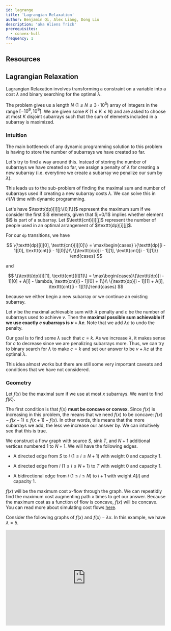 ```yaml
---
id: lagrange
title: 'Lagrangian Relaxation'
author: Benjamin Qi, Alex Liang, Dong Liu
description: 'aka Aliens Trick'
prerequisites:
  - convex-hull
frequency: 1
---
```


## Resources

<Resources>
	<Resource
		source="Mamnoon Siam"
		title="Attack on Aliens"
		url="https://mamnoonsiam.github.io/posts/attack-on-aliens.html"
	 />
	<Resource
		source="Serbanology"
		title="The Trick from Aliens"
		url="https://web.archive.org/web/20210511092429/http://www.serbanology.com/"
	 />
</Resources>

## Lagrangian Relaxation

Lagrangian Relaxation involves transforming a constraint on a variable into a cost $\lambda$ and binary searching for the optimal $\lambda$. 

<FocusProblem problem="sample" />

The problem gives us a length $N$ ($1 \le N \le 3 \cdot 10^5$) array of integers in the range $[-10^9,10^9]$. We are given some $K$ ($1 \le K \le N$) and are asked to choose at most $K$ disjoint subarrays such that the sum of elements included in a subarray is maximized.

### Intuition

The main bottleneck of any dynamic programming solution to this problem is having to store the number of subarrays we have created so far. 

Let's try to find a way around this. Instead of storing the number of subarrays we have created so far, we assign a penalty of $\lambda$ for creating a new subarray (i.e. everytime we create a subarray we penalize our sum by $\lambda$). 

This leads us to the sub-problem of finding the maximal sum and number of subarrays used if creating a new subarray costs $\lambda$. We can solve this in $\mathcal{O}(N)$ time with dynamic programming.

<Spoiler title="Dynamic Programming Solution">
Let's have $\texttt{dp}[i][j:\{0,1\}]$ represent the maximum sum if we consider the first $i$ elements, given that $j=0/1$ implies whether
element $i$ is part of a subarray. Let $\texttt{cnt}[i][j]$ represent the number of
people used in an optimal arrangement of $\texttt{dp}[i][j]$.

For our $\texttt{dp}$ transitions, we have

$$
\{\texttt{dp}[i][0], \texttt{cnt}[i][0]\} =
\max\begin{cases} \{\texttt{dp}[i - 1][0], \texttt{cnt}[i - 1][0]\}\\
\{\texttt{dp}[i - 1][1], \texttt{cnt}[i - 1][1]\}
\end{cases}
$$

and

$$
\{\texttt{dp}[i][1], \texttt{cnt}[i][1]\} =
\max\begin{cases}\{\texttt{dp}[i - 1][0] + A[i] - \lambda, \texttt{cnt}[i - 1][0] + 1\}\\
\{\texttt{dp}[i - 1][1] + A[i], \texttt{cnt}[i - 1][1]\}\end{cases}
$$

because we either begin a new subarray or we continue an existing subarray.
</Spoiler>

Let $v$ be the maximal achievable sum with $\lambda$ penalty and $c$ be the number of subarrays used to achieve $v$. Then the **maximal possible sum achievable if we use exactly $c$ subarrays is $v+\lambda c$**. Note that we add $\lambda c$ to undo the penalty.

Our goal is to find some $\lambda$ such that $c=k$. As we increase $\lambda$, it makes sense for $c$ to decrease since we are penalizing subarrays more. Thus, we can try to binary search for $\lambda$ to make $c=k$ and set our answer to be $v+\lambda c$ at the optimal $\lambda$.

This idea almost works but there are still some very important caveats and conditions that we have not considered.

### Geometry

Let $f(x)$ be the maximal sum if we use at most $x$ subarrays. We want to find $f(K)$. 

The first condition is that $f(x)$ **must be concave or convex**. Since $f(x)$ is increasing in this problem, the means that we need $f(x)$ to be concave: $f(x) - f(x - 1) \ge f(x + 1) - f(x)$. In other words, this means that the more subarrays we add, the less we increase our answer by. We can intuitively see that this is true.

<Spoiler title="Proof that our function is concave">

We construct a flow graph with source $S$, sink $T$, and $N+1$ additional vertices numbered $1$ to $N+1$. We will have the following edges.

- A directed edge from $S$ to $i$ ($1 \le i \le N+1$) with weight $0$ and capacity $1$.

- A directed edge from $i$ ($1 \le i \le N+1$) to $T$ with weight $0$ and capacity $1$.

- A bidirectional edge from $i$ ($1 \le i \le N$) to $i+1$ with weight $A[i]$ and capacity $1$.

$f(x)$ will be the maximum cost $x$-flow through the graph. We can repeatidly find the maximum cost augmenting path $x$ times to get our answer. Because the maximum cost as a function of flow is concave, $f(x)$ will be concave. You can read more about simulating cost flows [here](https://codeforces.com/blog/entry/118391).

</Spoiler>

Consider the following graphs of $f(x)$ and $f(x)-\lambda x$. In this example, we have $\lambda=5$.

<iframe
	src="https://www.desmos.com/calculator/ydynwc2fej?embed"
	width="500px"
	height="300px"
	frameborder="0"
/>

Here is where the fact that $f(x)$ is concave comes in. Because the slope is non-increasing, we know that $f(x) - \lambda x$ will first increase, then stay the same, and finally decrease.

Let $v(\lambda)$ be the optimal maximal achievable sum with $\lambda$ penalty and $c(\lambda)$ be the number of subarrays used to achieve $v(\lambda)$ (note that if there are multiple such possibilities, we set $c$ to be the **minimal** number of subarrays to achieve $v$). These values can be calculated in $\mathcal{O}(N)$ time using the dynamic programming approach described above.

When we assign the penalty of $\lambda$, we are trying to find the maximal sum if creating a subarray reduces our sum by $\lambda$. In other words, **we are trying to find the maximum of $f(x) - \lambda x$**. 

Without loss of generality, suppose there exists a slope equal to $\lambda$. Given the shape of $f(x) - \lambda x$, we know that $f(x) - \lambda x$ will be maximized at the points where $\lambda$ is equal to the slope of $f(x)$ (these points are red in the graph above). This means that $c(\lambda)$ will be the point at which $\lambda$ is equal to the slope of $f(x)$ (if there are multiple such points, then $c(\lambda)$ will be the leftmost one).

Now we know exactly what $\lambda$ represents: $\lambda$ is the slope and $c(\lambda)$ is the position with slope equal to $\lambda$ (if there are multiple such positions then $c(\lambda)$ is the leftmost one).

We binary search for $\lambda$ and find the highest $\lambda$ such that $c(\lambda) \le K$. Let the optimal value be $\lambda_{\texttt{opt}}$. Then our answer is $v(\lambda_{\texttt{opt}}) + \lambda_{\texttt{opt}} K$. Note that this works even if $c(\lambda_{\texttt{opt}}) \neq K$ since  $c(\lambda_{\texttt{opt}})$ and $K$ will be on the same line with slope $\lambda_{\texttt{opt}}$ in that case.

Because calculating $v(\lambda)$ and $c(\lambda)$ with the dynamic programming solution described above will take $\mathcal{O}(N)$ time, this solution runs in $\mathcal{O}(N\log{\sum A[i]})$ time.

```cpp 
#include <bits/stdc++.h>
using namespace std;
 
#define ll long long
#define pll pair<ll, ll>
#define f first
#define s second
 
const int MAX = 3e5 + 5;

int n, k, A[MAX]; pll dp[MAX][2];
 
pll better(pll a, pll b){
    if (a.f == b.f) 
        return (a.s < b.s ? a : b);

    return (a.f > b.f ? a : b);
}

bool solve(ll lmb){
    dp[0][0] = {0, 0}; 
    dp[0][1] = {-1e18, 0};
 
    for (int i = 1; i <= n; i++){
        dp[i][0] = better(dp[i - 1][0], dp[i - 1][1]);

        dp[i][1] = better(
            {dp[i - 1][0].f + A[i] - lmb, dp[i - 1][0].s + 1}, 
            {dp[i - 1][1].f + A[i], dp[i - 1][1].s}
        );
    }
    return better(dp[n][0], dp[n][1]).s <= k;
}
 
int main(){
    ios_base::sync_with_stdio; cin.tie(0);
    cin >> n >> k;

    for (int i = 1; i <= n; i++) 
        cin >> A[i];
 
    ll L = 0, H = 1e15;

    while (L < H){
        ll M = (L + H) / 2;
        solve(M) ? H = M : L = M + 1;
    }
    solve(L);
    
    cout << better(dp[n][0], dp[n][1]).f + L * k << "\n";
}
```
## Problems

<Problems problems="probs" />
